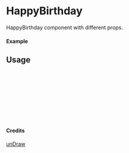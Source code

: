 
<Meta of={HappyBirthday} title="unDraw/HappyBirthday" />

# HappyBirthday

HappyBirthday component with different props.

#### Example

<Canvas of={HappyBirthday.Primary} />

## Usage

```ts
import { HappyBirthday } from "yadl-ui";

const Example = () => {
  return (
      <HappyBirthday />
  );
};

export default Example;
```

#### Credits
[unDraw](https://undraw.co/illustrations)
